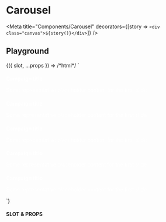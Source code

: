
# Carousel

<Meta title="Components/Carousel" decorators={[story => `<div class="canvas">${story()}</div>`]} />

## Playground

<Canvas withToolbar={true}>
  <Story
    name="Playground"
    argTypes={{
      buttons: {
        name: 'data-buttons',
        type: { name: 'boolean' }
      },
      indicators: {
        name: 'data-indicators',
        type: { name: 'boolean' }
      },
      timeout: {
        name: 'data-timeout',
        type: { name: 'number' }
      },
      textAlign: {
        name: 'data-text-align',
        type: { name: 'string' },
        control: { type: 'select' },
        options: ['left', 'center', 'right']
      },
      textPosition: {
        name: 'data-text-position',
        type: { name: 'string' },
        control: { type: 'select' },
        options: ['top', 'center', 'bottom']
      }
    }}
    args={{
      indicators: true,
      buttons: true,
      timeout: 8000,
      textAlign: 'center',
      textPosition: 'bottom'
    }}>
    {({ slot, ...props }) => /*html*/ `
        <style>
          .title {
            font-size: var(--text-xl);
            line-height: var(--line-spacing-xl);
            color: white;
          }
          .subtitle {
            font-size: var(--text-xs);
            line-height: var(--line-spacing-xs);
            color: white;
          }
        </style>
        <ui-carousel
          ${props.indicators ? 'data-indicators' : ''}
          ${props.buttons ? 'data-buttons' : ''}
          ${props.timeout ? `data-timeout="${props.timeout}"` : ''}>
          <ui-carousel-item data-src="https://picsum.photos/id/400/800/300"
            ${props.textAlign ? `data-text-align="${props.textAlign}"` : ''}
            ${props.textPosition ? `data-text-position="${props.textPosition}"` : ''}>
          <h2 class="title">Campaign title</h2>
          <p class="subtitle">Some representative placeholder content for the first slide</p>
        </ui-carousel-item>
        <ui-carousel-item data-src="https://picsum.photos/id/405/800/300"
            ${props.textAlign ? `data-text-align="${props.textAlign}"` : ''}
            ${props.textPosition ? `data-text-position="${props.textPosition}"` : ''}>
          <h2 class="title">Campaign title</h2>
          <p class="subtitle">Some representative placeholder content for the first slide</p>
        </ui-carousel-item>
        <ui-carousel-item data-src="https://picsum.photos/id/402/800/300"
            ${props.textAlign ? `data-text-align="${props.textAlign}"` : ''}
            ${props.textPosition ? `data-text-position="${props.textPosition}"` : ''}>
          <h2 class="title">Campaign title</h2>
          <p class="subtitle">Some representative placeholder content for the first slide</p>
        </ui-carousel-item>
        <ui-carousel-item data-src="https://picsum.photos/id/403/800/300"
            ${props.textAlign ? `data-text-align="${props.textAlign}"` : ''}
            ${props.textPosition ? `data-text-position="${props.textPosition}"` : ''}>
          <h2 class="title">Campaign title</h2>
          <p class="subtitle">Some representative placeholder content for the first slide</p>
        </ui-carousel-item>
        <ui-carousel-item data-src="https://picsum.photos/id/404/800/300"
            ${props.textAlign ? `data-text-align="${props.textAlign}"` : ''}
            ${props.textPosition ? `data-text-position="${props.textPosition}"` : ''}>
          <h2 class="title">Campaign title</h2>
          <p class="subtitle">Some representative placeholder content for the first slide</p>
        </ui-carousel-item>
      </ui-carousel>
    `}
  </Story>
</Canvas>

#### SLOT & PROPS

<ArgsTable story="Playground" />
